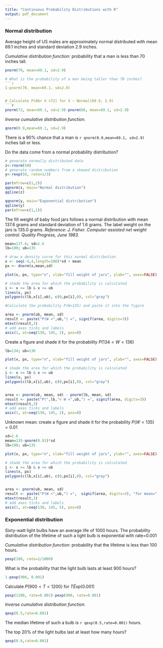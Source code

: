 ```yaml
---
title: "Continuous Probability Distributions with R"
output: pdf_document
---
```


### Normal distribution
Average height of US males are approximately normal distributed with mean 69.1 inches 
and standard deviation 2.9 inches. 


*Cumulative distribution function:* probability that a man is less than 70 inches tall.
```r
pnorm(70, mean=69.1, sd=2.9)

# What is the probability of a man being taller than 70 inches?
```r
1-pnorm(70, mean=69.1, sd=2.9)


# Calculate P(66< X <72) for X ~ Normal(69.9, 2.9)
```r
pnorm(72, mean=69.1, sd=2.9)-pnorm(66, mean=69.1, sd=2.9)
```

*Inverse cumulative distribution function.*
```r
qnorm(0.9,mean=69.1, sd=2.9)
```
There is a 90% chance that a man is `r qnorm(0.9,mean=69.1, sd=2.9)` inches tall or less.

Do the data come from a normal probability distribution?

```r
# generate normally distributed data
z<-rnorm(50)
# generate random numbers from a skewed distribution
y<-rexp(50, rate=1/3)

par(mfrow=c(1,2))
qqnorm(z, main="Normal distribution")
qqline(z)

qqnorm(y, main="Exponential distribution")
qqline(y)
par(mfrow=c(1,1))
```


The fill weight of baby food jars follows a normal distribution with mean 137.6 grams
and standard deviation of 1.6 grams. The label weight  on the jars is 135.0 grams. 
*Reference: J. Fisher. Computer assisted net weight control. Quality Progress, June 1983.*

```r
mean=137.6; sd=1.6
lb=100; ub=135

# draw a density curve for this normal distribution
x <- seq(-4,4,length=100)*sd + mean
px <- dnorm(x,mean,sd)

plot(x, px, type="n", xlab="fill weight of jars", ylab="", axes=FALSE)

# shade the area for which the probability is calculated
i <- x >= lb & x <= ub
lines(x, px)
polygon(c(lb,x[i],ub), c(0,px[i],0), col="gray") 

#Calculate the probability P(W<135) and paste it into the figure

area <- pnorm(ub, mean, sd)
result <- paste("P(W <",ub,") =", signif(area, digits=3))
mtext(result,3)
# add axes ticks and labels
axis(1, at=seq(130, 145, 2), pos=0)
```

Create a figure and shade it for the probability $P(134< W<136)$ 
```r
lb=134; ub=136

plot(x, px, type="n", xlab="fill weight of jars", ylab="", axes=FALSE)

# shade the area for which the probability is calculated
i <- x >= lb & x <= ub
lines(x, px)
polygon(c(lb,x[i],ub), c(0,px[i],0), col="gray") 


area <- pnorm(ub, mean, sd) - pnorm(lb, mean, sd)
result <- paste("P(",lb,"< W <",ub,") =", signif(area, digits=3))
mtext(result,3)
# add axes ticks and labels
axis(1, at=seq(130, 145, 2), pos=0)
```

Unknown mean: create a figure and shade it for the probability $P(W<135) = 0.01$
```r
sd=1.6
mean=135-qnorm(0.01)*sd
lb=100; ub=135

plot(x, px, type="n", xlab="fill weight of jars", ylab="", axes=FALSE)

# shade the area for which the probability is calculated
i <- x >= lb & x <= ub
lines(x, px)
polygon(c(lb,x[i],ub), c(0,px[i],0), col="gray") 


area <- pnorm(ub, mean, sd) 
result <- paste("P(W <",ub,") =",  signif(area, digits=3), "for mean=", round(mean,2))
mtext(result,3)
# add axes ticks and labels
axis(1, at=seq(130, 145, 5), pos=0)
```


### Exponential distribution


Sixty-watt light bulbs have an average life of 1000 hours.
The probability distribution of the lifetime of such a light bulb is exponential with rate=0.001 


*Cumulative distribution function:* probability that the lifetime is less than 100 hours.
```r
pexp(100, rate=1/1000)
```

What is the probability that the light bulb lasts at least 900 hours?
```r
1-pexp(900, 0.001)
```


Calculate $P(900< T <1200)$ for $T \tilde Exp(0.001)$
```r
pexp(1200, rate=0.001)-pexp(900, rate=0.001)
```


*Inverse cumulative distribution function.*
```r
qexp(0.5,rate=0.001)
```
The median lifetime of such  a bulb is `r qexp(0.5,rate=0.001)` hours.


The top 20% of the light bulbs last at least how many hours?
```r
qexp(0.8,rate=0.001)
```